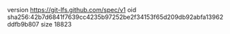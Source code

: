 version https://git-lfs.github.com/spec/v1
oid sha256:42b7d6841f7639cc4235b97252be2f34153f65d209db92abfa13962ddfb9b807
size 18823
